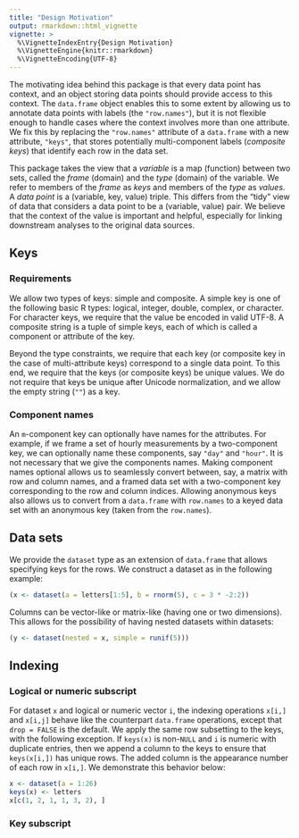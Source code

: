 ```yaml
---
title: "Design Motivation"
output: rmarkdown::html_vignette
vignette: >
  %\VignetteIndexEntry{Design Motivation}
  %\VignetteEngine{knitr::rmarkdown}
  %\VignetteEncoding{UTF-8}
---
```


The motivating idea behind this package is that every data point has context,
and an object storing data points should provide access to this context. The
`data.frame` object enables this to some extent by allowing us to annotate
data points with labels (the `"row.names"`), but it is not flexible
enough to handle cases where the context involves more than one attribute. We
fix this by replacing the `"row.names"` attribute of a `data.frame` with a new
attribute, `"keys"`, that stores potentially multi-component labels
(*composite keys*) that identify each row in the data set.


This package takes the view that a *variable* is a map (function) between two
sets, called the *frame* (domain) and the *type* (domain) of the variable. We
refer to members of the *frame* as *keys* and members of the *type* as
*values*. A *data point* is a (variable, key, value) triple. This differs from
the "tidy" view of data that considers a data point to be a (variable, value)
pair. We believe that the context of the value is important and helpful,
especially for linking downstream analyses to the original data sources.


## Keys

### Requirements

We allow two types of keys: simple and composite. A simple key is one of the
following basic R types: logical, integer, double, complex, or character. For
character keys, we require that the value be encoded in valid UTF-8.  A
composite string is a tuple of simple keys, each of which is called a
component or attribute of the key.

Beyond the type constraints, we require that each key (or composite key in the
case of multi-attribute keys) correspond to a single data point. To this end,
we require that the keys (or composite keys) be unique values.  We do not
require that keys be unique after Unicode normalization, and we allow the
empty string (`""`) as a key.


### Component names

An `m`-component key can optionally have names for the attributes. For
example, if we frame a set of hourly measurements by a two-component key,
we can optionally name these components, say `"day"` and `"hour"`. It is not
necessary that we give the components names. Making component names optional
allows us to seamlessly convert between, say, a matrix with row and column
names, and a framed data set with a two-component key corresponding to the row
and column indices. Allowing anonymous keys also allows us to convert
from a `data.frame` with `row.names` to a keyed data set with an anonymous
key (taken from the `row.names`).


## Data sets

We provide the `dataset` type as an extension of `data.frame` that allows
specifying keys for the rows. We construct a dataset as in the following
example:

```r
(x <- dataset(a = letters[1:5], b = rnorm(5), c = 3 * -2:2))
```

Columns can be vector-like or matrix-like (having one or two dimensions). This
allows for the possibility of having nested datasets within datasets:

```r
(y <- dataset(nested = x, simple = runif(5)))
```


## Indexing

### Logical or numeric subscript

For dataset `x` and logical or numeric vector `i`, the indexing operations
`x[i,]` and `x[i,j]` behave like the counterpart `data.frame` operations,
except that `drop = FALSE` is the default. We apply the same row subsetting to
the keys, with the following exception. If `keys(x)` is non-`NULL` and `i` is
numeric with duplicate entries, then we append a column to the keys to ensure
that `keys(x[i,])` has unique rows. The added column is the appearance number
of each row in `x[i,]`. We demonstrate this behavior below:

```r
x <- dataset(a = 1:26)
keys(x) <- letters
x[c(1, 2, 1, 1, 3, 2), ]
```

### Key subscript
